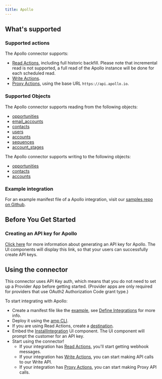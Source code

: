 ```yaml
---
title: Apollo
---
```


## What's supported

### Supported actions

The Apollo connector supports:

- [Read Actions](/define-integrations/read-actions), including full historic backfill. Please note that incremental read is not supported, a full read of the Apollo instance will be done for each scheduled read.
- [Write Actions](/define-integrations/write-actions).
- [Proxy Actions](/define-integrations/proxy-actions), using the base URL `https://api.apollo.io`.

### Supported Objects

The Apollo connector supports reading from the following objects:

- [opportunities](https://apolloio.github.io/apollo-api-docs/?shell#opportunities-api)
- [email_accounts](https://docs.apollo.io/reference/get-a-list-of-email-accounts)
- [contacts](https://docs.apollo.io/reference/search-for-contacts)
- [users](https://docs.apollo.io/reference/get-a-list-of-users)
- [accounts](https://docs.apollo.io/reference/search-for-accounts)
- [sequences](https://docs.apollo.io/reference/search-for-sequences)
- [account_stages](https://docs.apollo.io/reference/list-account-stages)

The Apollo connector supports writing to the following objects:

- [opportunities](https://apolloio.github.io/apollo-api-docs/?shell#opportunities-api)
- [contacts](https://apolloio.github.io/apollo-api-docs/?shell#contacts-api)
- [accounts](https://apolloio.github.io/apollo-api-docs/?shell#accounts-api)

### Example integration

For an example manifest file of a Apollo integration, visit our [samples repo on Github](https://github.com/amp-labs/samples/blob/main/apollo/amp.yaml).

## Before You Get Started

### Creating an API key for Apollo

[Click here](https://apolloio.github.io/apollo-api-docs/?shell#authentication) for more information about generating an API key for Apollo. The UI components will display this link, so that your users can successfully create API keys.

## Using the connector

This connector uses API Key auth, which means that you do not need to set up a Provider App before getting started. (Provider apps are only required for providers that use OAuth2 Authorization Code grant type.)

To start integrating with Apollo:

- Create a manifest file like the [example](https://github.com/amp-labs/samples/blob/main/apollo/amp.yaml), see [Define Integrations](/define-integrations/overview) for more info.
- Deploy it using the [amp CLI](/cli/overview).
- If you are using Read Actions, create a [destination](/destinations).
- Embed the [InstallIntegration](/embeddable-ui-components#install-integration) UI component. The UI component will prompt the customer for an API key.
- Start using the connector!
  - If your integration has [Read Actions](/define-integrations/read-actions), you'll start getting webhook messages.
  - If your integration has [Write Actions](/define-integrations/write-actions), you can start making API calls to our Write API.
  - If your integration has [Proxy Actions](/define-integrations/proxy-actions), you can start making Proxy API calls.

